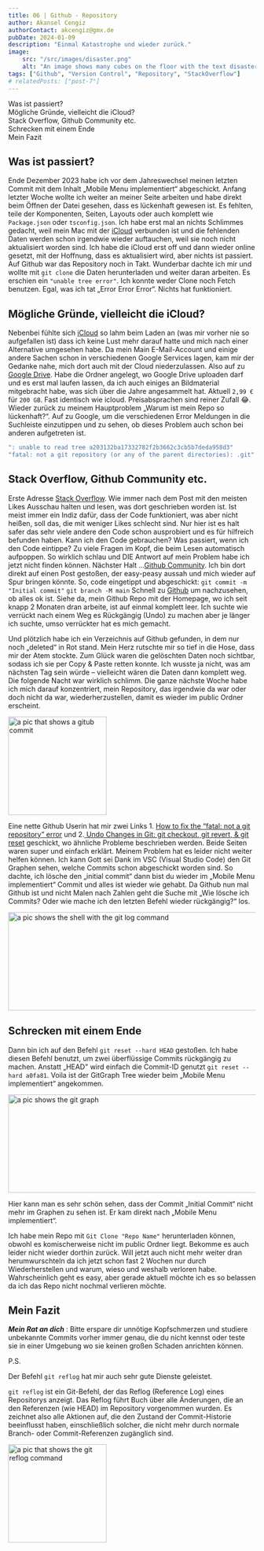 ```yaml
---
title: 06 | Github - Repository
author: Akansel Cengiz
authorContact: akcengiz@gmx.de
pubDate: 2024-01-09
description: "Einmal Katastrophe und wieder zurück."
image:
    src: "/src/images/disaster.png"
    alt: "An image shows many cubes on the floor with the text disaster."
tags: ["Github", "Version Control", "Repository", "StackOverflow"]
# relatedPosts: ["post-7"]
---
```



<section class="w-10/12 text-justify">



<section id="toc">

- [Was ist passiert?](#was-ist-passiert)
- [Mögliche Gründe, vielleicht die iCloud?](#mögliche-gründe-vielleicht-die-icloud)
- [Stack Overflow, Github Community etc.](#stack-overflow-github-community-etc)
- [Schrecken mit einem Ende](#schrecken-mit-einem-ende)
- [Mein Fazit](#mein-fazit)



</section>

## Was ist passiert?


Ende Dezember 2023 habe ich vor dem Jahreswechsel meinen letzten Commit mit dem Inhalt „Mobile Menu implementiert“ abgeschickt.
Anfang letzter Woche wollte ich weiter an meiner Seite arbeiten und habe direkt beim Öffnen der Datei gesehen, dass es lückenhaft gewesen ist.
Es fehlten, teile der Komponenten, Seiten, Layouts oder auch komplett wie `Package.json` oder `tsconfig.json`.
Ich habe erst mal an nichts Schlimmes gedacht, weil mein Mac mit der [iCloud](https://www.icloud.com/ "iCloud") verbunden ist und die fehlenden
Daten werden schon irgendwie wieder auftauchen, weil sie noch nicht aktualisiert worden sind.
Ich habe die iCloud erst off und dann wieder online gesetzt, mit der Hoffnung, dass es aktualisiert wird, aber nichts ist passiert.
Auf Github war das Repository noch in Takt.
Wunderbar dachte ich mir und wollte mit `git clone` die Daten herunterladen und weiter daran arbeiten.
Es erschien ein `"unable tree error"`. Ich konnte weder Clone noch Fetch benutzen.
Egal, was ich tat „Error Error Error“.
Nichts hat funktioniert.



## Mögliche Gründe, vielleicht die iCloud?


Nebenbei fühlte sich [iCloud](https://www.icloud.com/ "iCloud") so lahm beim Laden an (was mir vorher nie so aufgefallen ist)
dass ich keine Lust mehr darauf hatte und mich nach einer Alternative umgesehen habe.
Da mein Main E-Mail-Account und einige andere Sachen schon in verschiedenen Google Services lagen, kam mir der Gedanke nahe, mich dort auch mit der Cloud niederzulassen.
Also auf zu [Google Drive](https://www.google.com/intl/de/drive/ "Google Drive").
Habe die Ordner angelegt, wo Google Drive uploaden darf und es erst mal laufen lassen, da ich auch einiges an Bildmaterial
mitgebracht habe, was sich über die Jahre angesammelt hat.
Aktuell `2,99 €` für `200 GB`.
Fast identisch wie icloud.
Preisabsprachen sind reiner Zufall 😂.
Wieder zurück zu meinem Hauptproblem „Warum ist mein Repo so lückenhaft?“.
Auf zu Google, um die verschiedenen Error Meldungen in die Suchleiste einzutippen und zu sehen, ob dieses Problem auch schon bei anderen aufgetreten ist.

```js
": unable to read tree a203132ba17332782f2b3662c3cb5b7deda958d3"
"fatal: not a git repository (or any of the parent directories): .git"
```

## Stack Overflow, Github Community etc.


Erste Adresse [Stack Overflow](https://stackoverflow.com/ "StackOverflow").
Wie immer nach dem Post mit den meisten Likes Ausschau halten und lesen, was dort geschrieben worden ist.
Ist meist immer ein Indiz dafür, dass der Code funktioniert, was aber nicht heißen, soll das, die mit weniger Likes schlecht sind.
Nur hier ist es halt safer das sehr viele andere den Code schon ausprobiert und es für hilfreich befunden haben.
Kann ich den Code gebrauchen? Was passiert, wenn ich den Code eintippe?
Zu viele Fragen im Kopf, die beim Lesen automatisch aufpoppen.
So wirklich schlau und DIE Antwort auf mein Problem habe ich jetzt nicht finden können.
Nächster Halt …[Github Community](https://github.com/community "Github Community").
Ich bin dort direkt auf einen Post gestoßen, der easy-peasy aussah und mich wieder auf Spur bringen könnte.
So, code eingetippt und abgeschickt:
`git commit -m "Initial commit"`
`git branch -M main`
Schnell zu [Github](https://github.com/ "Github") um nachzusehen, ob alles ok ist.
Siehe da, mein Github Repo mit der Homepage, wo ich seit knapp 2 Monaten dran arbeite, ist auf einmal komplett leer.
Ich suchte wie verrückt nach einem Weg es Rückgängig (Undo) zu machen aber je länger ich suchte, umso verrückter hat es mich gemacht.



Und plötzlich habe ich ein Verzeichnis auf Github gefunden, in dem nur noch „deleted“ in Rot stand. 
Mein Herz rutschte mir so tief in die Hose, dass mir der Atem stockte. 
Zum Glück waren die gelöschten Daten noch sichtbar, sodass ich sie per Copy & Paste retten konnte. 
Ich wusste ja nicht, was am nächsten Tag sein würde – vielleicht wären die Daten dann komplett weg. 
Die folgende Nacht war wirklich schlimm. 
Die ganze nächste Woche habe ich mich darauf konzentriert, mein Repository, das irgendwie da war oder doch nicht da war, 
wiederherzustellen, damit es wieder im public Ordner erscheint.

<img
  src="/src/images/github_deleted.png"
  width="w-full"
  height="200"
  decoding="async"
  loading="lazy"
  alt="a pic that shows a gitub commit"
  class="border-2 border-dark transition-transform duration-250 ease hover:scale-125"
/>


Eine nette Github Userin hat mir zwei Links 1. [How to fix the “fatal: not a git repository” error](https://www.airplane.dev/blog/fixing-fatal-not-a-git-repository-error) und 2.[
Undo Changes in Git: git checkout, git revert, & git reset](https://www.nobledesktop.com/learn/git/undo-changes) geschickt, wo ähnliche Probleme beschrieben werden.
Beide Seiten waren super und einfach erklärt.
Meinem Problem hat es leider nicht weiter helfen können.
Ich kann Gott sei Dank im VSC (Visual Studio Code) den Git Graphen sehen, welche Commits schon abgeschickt worden sind.
So dachte, ich lösche den „initial commit“ dann bist du wieder im „Mobile Menu implementiert“ Commit und alles ist wieder wie gehabt.
Da Github nun mal Github ist und nicht Malen nach Zahlen geht die Suche mit „Wie lösche ich Commits? Oder wie mache ich den letzten Befehl wieder rückgängig?“ los.

<img
  src="/src/images/github_initial_commit_1.png"
  width="600"
  height="200"
  decoding="async"
  loading="lazy"
  alt="a pic shows the shell with the git log command"
  class="border-2 border-dark float-left
   m-4 transition-transform duration-250 ease hover:scale-150"
/>

## Schrecken mit einem Ende

Dann bin ich auf den Befehl `git reset --hard HEAD` gestoßen.
Ich habe diesen Befehl benutzt, um zwei überflüssige Commits rückgängig zu machen.
Anstatt „HEAD" wird einfach die Commit-ID genutzt `git reset --hard a0fa81`.
Voila ist der GitGraph Tree wieder beim „Mobile Menu implementiert“ angekommen.

<img
  src="/src/images/github_gitgraph.png"
  width="600"
  height="200"
  decoding="async"
  loading="lazy"
  alt="a pic shows the git graph"
  class="border-2 border-dark float-right
   m-4 transition-transform duration-250 ease hover:scale-150"
/>


Hier kann man es sehr schön sehen, dass der Commit „Initial Commit“ nicht mehr im Graphen zu sehen ist.
Er kam direkt nach „Mobile Menu implementiert“.



Ich habe mein Repo mit `Git Clone "Repo Name"` herunterladen können, obwohl es komischerweise nicht im public Ordner liegt.
Bekomme es auch leider nicht wieder dorthin zurück.
Will jetzt auch nicht mehr weiter dran herumwurschteln da ich jetzt schon fast 2 Wochen nur durch Wiederherstellen und warum, wieso und weshalb verloren habe.
Wahrscheinlich geht es easy, aber gerade aktuell möchte ich es so belassen da ich das Repo nicht nochmal verlieren möchte.

## Mein Fazit

***Mein Rat an dich*** : Bitte erspare dir unnötige Kopfschmerzen und studiere unbekannte Commits vorher immer genau, die du nicht kennst oder teste sie in
einer Umgebung wo sie keinen großen Schaden anrichten können.

P.S.

Der Befehl `git reflog` hat mir auch sehr gute Dienste geleistet.<br />

`git reflog` ist ein Git-Befehl, der das Reflog (Reference Log) eines Repositorys anzeigt. Das Reflog führt Buch über alle Änderungen, die an den Referenzen (wie HEAD) im Repository vorgenommen wurden. Es zeichnet also alle Aktionen auf, die den Zustand der Commit-Historie beeinflusst haben, einschließlich solcher, die nicht mehr durch normale Branch- oder Commit-Referenzen zugänglich sind.


<img
  src="/src/images/gitreflog.png"
  width="w-full"
  height="200"
  decoding="async"
  loading="lazy"
  alt="a pic that shows the git reflog command"
  class="border-2 border-dark transition-transform duration-250 ease hover:scale-150"
/>




</section>